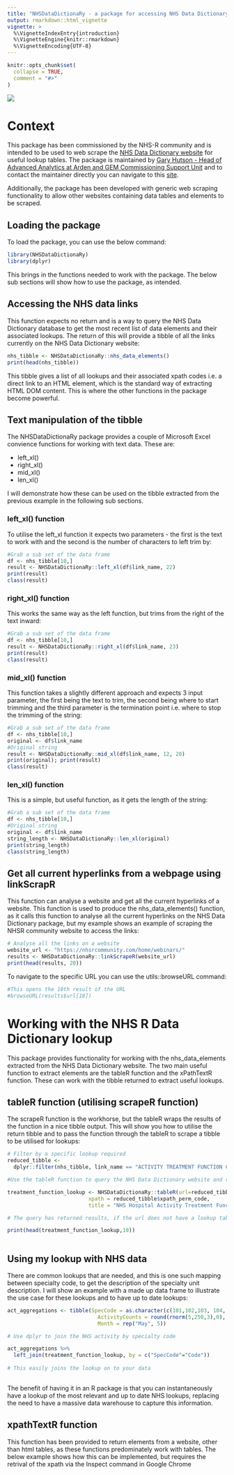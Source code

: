 ```yaml
---
title: "NHSDataDictionaRy - a package for accessing NHS Data Dictionary with web scraping and other useful functions"
output: rmarkdown::html_vignette
vignette: >
  %\VignetteIndexEntry{introduction}
  %\VignetteEngine{knitr::rmarkdown}
  %\VignetteEncoding{UTF-8}
---
```


```r
knitr::opts_chunk$set(
  collapse = TRUE,
  comment = "#>"
)
```



![](NHSRDDHex.png)

# Context

This package has been commissioned by the NHS-R community and is intended to be used to web scrape the [NHS Data Dictionary website](https://datadictionary.nhs.uk/data_elements_overview.html#dataElement_overview) for useful lookup tables. The package is maintained by [Gary Hutson - Head of Advanced Analytics at Arden and GEM Commissioning Support Unit](https://www.ardengemcsu.nhs.uk/) and to contact the maintainer directly you can navigate to this [site](https://hutsons-hacks.info/). 

Additionally, the package has been developed with generic web scraping functionality to allow other websites containing data tables and elements to be scraped. 

## Loading the package

To load the package, you can use the below command:

```r
library(NHSDataDictionaRy)
library(dplyr)
```

This brings in the functions needed to work with the package. The below sub sections will show how to use the package, as intended.

## Accessing the NHS data links

This function expects no return and is a way to query the NHS Data Dictionary database to get the most recent list of data elements and their associated lookups. The return of this will provide a tibble of all the links currently on the NHS Data Dictionary website:

```r
nhs_tibble <- NHSDataDictionaRy::nhs_data_elements()
print(head(nhs_tibble))
```
This tibble gives a list of all lookups and their associated xpath codes i.e. a direct link to an HTML element, which is the standard way of extracting HTML DOM content. This is where the other functions in the package become powerful. 

## Text manipulation of the tibble

The NHSDataDictionaRy package provides a couple of Microsoft Excel convience functions for working with text data. These are:

* left_xl()
* right_xl()
* mid_xl()
* len_xl()

I will demonstrate how these can be used on the tibble extracted from the previous example in the following sub sections. 

### left_xl() function

To utilise the left_xl function it expects two parameters - the first is the text to work with and the second is the number of characters to left trim by:

```r
#Grab a sub set of the data frame
df <- nhs_tibble[10,]
result <- NHSDataDictionaRy::left_xl(df$link_name, 22)
print(result)
class(result)

```

### right_xl() function

This works the same way as the left function, but trims from the right of the text inward:
```r
#Grab a sub set of the data frame
df <- nhs_tibble[10,]
result <- NHSDataDictionaRy::right_xl(df$link_name, 23)
print(result)
class(result)

```
### mid_xl() function

This function takes a slightly different approach and expects 3 input parameter, the first being the text to trim, the second being where to start trimming and the third parameter is the termination point i.e. where to stop the trimming of the string:
```r
#Grab a sub set of the data frame
df <- nhs_tibble[10,]
original <- df$link_name
#Original string
result <- NHSDataDictionaRy::mid_xl(df$link_name, 12, 20)
print(original); print(result)
class(result)

```

### len_xl() function

This is a simple, but useful function, as it gets the length of the string:
```r
#Grab a sub set of the data frame
df <- nhs_tibble[10,]
#Original string
original <- df$link_name
string_length <- NHSDataDictionaRy::len_xl(original)
print(string_length)
class(string_length)


```


## Get all current hyperlinks from a webpage using linkScrapR

This function can analyse a website and get all the current hyperlinks of a website. This function is used to produce the nhs_data_elements() function, as it calls this function to analyse all the current hyperlinks on the NHS Data Dictionary package, but my example shows an example of scraping the NHSR community website to access the links:

```r
# Analyse all the links on a website
website_url <- "https://nhsrcommunity.com/home/webinars/"
results <- NHSDataDictionaRy::linkScrapeR(website_url)
print(head(results, 20))

```


To navigate to the specific URL you can use the utils::browseURL command:
```r
#This opens the 18th result of the URL
#browseURL(results$url[18])

```

# Working with the NHS R Data Dictionary lookup

This package provides functionality for working with the nhs_data_elements extracted from the NHS Data Dictionary website. The two main useful function to extract elements are the tableR function and the xPathTextR function. These can work with the tibble returned to extract useful lookups.


## tableR function (utilising scrapeR function)

The scrapeR function is the workhorse, but the tableR wraps the results of the function in a nice tibble output. This will show you how to utilise the return tibble and to pass the function through the tableR to scrape a tibble to be utilised for lookups:

```r
# Filter by a specific lookup required
reduced_tibble <- 
  dplyr::filter(nhs_tibble, link_name == "ACTIVITY TREATMENT FUNCTION CODE")

#Use the tableR function to query the NHS Data Dictionary website and return the associate tibble

treatment_function_lookup <- NHSDataDictionaRy::tableR(url=reduced_tibble$full_url,
                          xpath = reduced_tibble$xpath_perm_code, 
                          title = "NHS Hospital Activity Treatment Function Codes")

# The query has returned results, if the url does not have a lookup table an error will be thrown

print(head(treatment_function_lookup,10))
  
```

## Using my lookup with NHS data 

There are common lookups that are needed, and this is one such mapping between specialty code, to get the description of the specialty unit description. I will show an example with a made up data frame to illustrate the use case for these lookups and to have up to date lookups:

```r

act_aggregations <- tibble(SpecCode = as.character(c(101,102,103, 104, 105)),
                             ActivityCounts = round(rnorm(5,250,3),0), 
                             Month = rep("May", 5))

# Use dplyr to join the NHS activity by specialty code

act_aggregations %>% 
  left_join(treatment_function_lookup, by = c("SpecCode"="Code"))
  
# This easily joins the lookup on to your data
  
```
The benefit of having it in an R package is that you can instantaneously have a lookup of the most relevant and up to date NHS lookups, replacing the need to have a massive data warehouse to capture this information. 

## xpathTextR function

This function has been provided to return elements from a website, other than html tables, as these functions predominately work with tables. The below example shows how this can be implemented, but requires the retrival of the xpath via the Inspect command in Google Chrome
